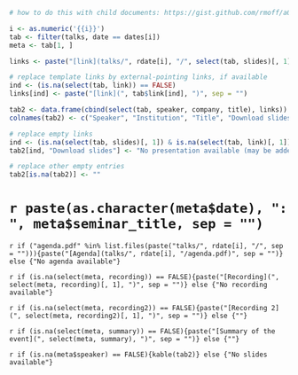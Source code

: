 ```r
# how to do this with child documents: https://gist.github.com/rmoff/a043676a2f084b81a434

i <- as.numeric('{{i}}')
tab <- filter(talks, date == dates[i])
meta <- tab[1, ]

links <- paste("[link](talks/", rdate[i], "/", select(tab, slides)[, 1], ")", sep = "")

# replace template links by external-pointing links, if available
ind <- (is.na(select(tab, link)) == FALSE)
links[ind] <- paste("[link](", tab$link[ind], ")", sep = "")

tab2 <- data.frame(cbind(select(tab, speaker, company, title), links))
colnames(tab2) <- c("Speaker", "Institution", "Title", "Download slides")

# replace empty links
ind <- (is.na(select(tab, slides)[, 1]) & is.na(select(tab, link)[, 1]))
tab2[ind, "Download slides"] <- "No presentation available (may be added later for recent events, after having received speaker approval)"

# replace other empty entries
tab2[is.na(tab2)] <- ""
```

# `r paste(as.character(meta$date), ": ", meta$seminar_title, sep = "")` {-} 

`r if ("agenda.pdf" %in% list.files(paste("talks/", rdate[i], "/", sep = ""))){paste("[Agenda](talks/", rdate[i], "/agenda.pdf)", sep = "")} else {"No agenda available"}`

`r if (is.na(select(meta, recording)) == FALSE){paste("[Recording](", select(meta, recording)[, 1], ")", sep = "")} else {"No recording available"}`

`r if (is.na(select(meta, recording2)) == FALSE){paste("[Recording 2](", select(meta, recording2)[, 1], ")", sep = "")} else {""}`

`r if (is.na(select(meta, summary)) == FALSE){paste("[Summary of the event](", select(meta, summary), ")", sep = "")} else {""}` 

`r if (is.na(meta$speaker) == FALSE){kable(tab2)} else {"No slides available"}`